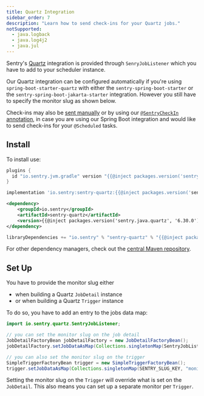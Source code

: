 ```yaml
---
title: Quartz Integration
sidebar_order: 7
description: "Learn how to send check-ins for your Quartz jobs."
notSupported:
  - java.logback
  - java.log4j2
  - java.jul
---
```


Sentry's [Quartz](http://www.quartz-scheduler.org/) integration is provided through `SenryJobListener` which you have to add to your scheduler instance.

Our Quartz integration can be configured automatically if you're using `spring-boot-starter-quartz` with either the `sentry-spring-boot-starter` or the `sentry-spring-boot-jakarta-starter` integration. However you still have to specify the monitor slug as shown below.

Check-ins may also be [sent manually](/platforms/java/crons/) or by using our [`@SentryCheckIn` annotation](/platforms/java/guides/spring-boot/crons/), in case you are using our Spring Boot integration and would like to send check-ins for your `@Scheduled` tasks.

## Install

To install use:

```groovy {tabTitle:Gradle Plugin}
plugins {
  id "io.sentry.jvm.gradle" version "{{@inject packages.version('sentry.java.android.gradle-plugin', '3.13.0') }}"
}
```

```groovy {tabTitle:Gradle}
implementation 'io.sentry:sentry-quartz:{{@inject packages.version('sentry.java.quartz', '6.30.0') }}'
```

```xml {tabTitle:Maven}
<dependency>
    <groupId>io.sentry</groupId>
    <artifactId>sentry-quartz</artifactId>
    <version>{{@inject packages.version('sentry.java.quartz', '6.30.0') }}</version>
</dependency>
```

```scala {tabTitle: SBT}
libraryDependencies += "io.sentry" % "sentry-quartz" % "{{@inject packages.version('sentry.java.quartz', '6.30.0') }}"
```

For other dependency managers, check out the [central Maven repository](https://search.maven.org/artifact/io.sentry/sentry-quartz).

## Set Up

You have to provide the monitor slug either

- when building a Quartz `JobDetail` instance
- or when building a Quartz `Trigger` instance

To do so, you have to add an entry to the jobs data map:

```java
import io.sentry.quartz.SentryJobListener;

// you can set the monitor slug on the job detail
JobDetailFactoryBean jobDetailFactory = new JobDetailFactoryBean();
jobDetailFactory.setJobDataAsMap(Collections.singletonMap(SentryJobListener.SENTRY_SLUG_KEY, "<monitor-slug>"));

// you can also set the monitor slug on the trigger
SimpleTriggerFactoryBean trigger = new SimpleTriggerFactoryBean();
trigger.setJobDataAsMap(Collections.singletonMap(SENTRY_SLUG_KEY, "monitor_slug_simple_trigger"));
```

<Note>

Setting the monitor slug on the `Trigger` will override what is set on the `JobDetail`. This also means you can set up a separate monitor per `Trigger`.

</Note>
